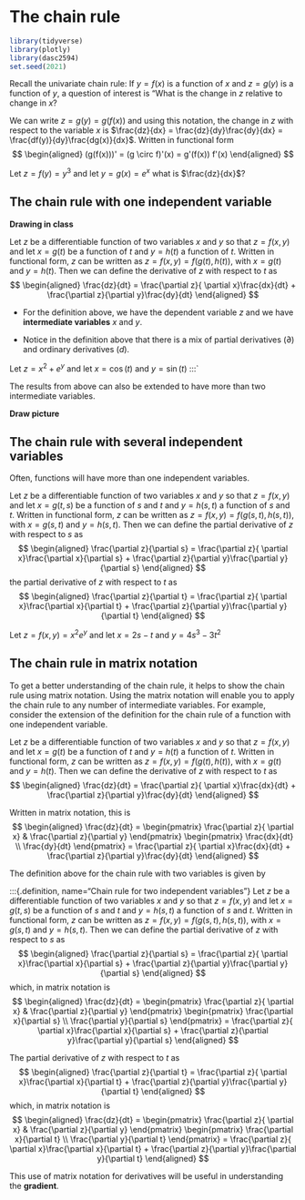 # The chain rule

```r
library(tidyverse)
library(plotly)
library(dasc2594)
set.seed(2021)
```

Recall the univariate chain rule: If $y = f(x)$ is a function of $x$ and $z = g(y)$ is a function of $y$, a question of interest is "What is the change in $z$ relative to change in $x$?

We can write $z = g(y) = g(f(x))$ and using this notation, the change in $z$ with respect to the variable $x$ is $\frac{dz}{dx} = \frac{dz}{dy}\frac{dy}{dx} = \frac{df(y)}{dy}\frac{dg(x)}{dx}$. Written in functional form
$$
\begin{aligned}
(g(f(x)))' = (g \circ f)'(x) = g'(f(x)) f'(x)
\end{aligned}
$$

:::{.example}
Let $z = f(y) = y^3$ and let $y = g(x) = e^{x}$ what is $\frac{dz}{dx}$?
:::

## The chain rule with one independent variable

**Drawing in class**

:::{.definition name="Chain rule for one independent variable"}
Let $z$ be a differentiable function of two variables $x$ and $y$ so that $z = f(x, y)$ and let $x=g(t)$ be a function of $t$ and $y=h(t)$ a function of $t$. Written in functional form, $z$ can be written as $z = f(x, y) = f(g(t), h(t))$, with $x=g(t)$ and $y=h(t)$. Then we can define the derivative of $z$ with respect to $t$ as 
$$
\begin{aligned}
\frac{dz}{dt} = \frac{\partial z}{ \partial x}\frac{dx}{dt} + \frac{\partial z}{\partial y}\frac{dy}{dt}
\end{aligned}
$$
    
* For the definition above, we have the dependent variable $z$ and we have **intermediate variables** $x$ and $y$. 

* Notice in the definition above that there is a mix of partial derivatives ($\partial$) and ordinary derivatives ($d$).

:::
<!-- Could be added to above definition -->
<!-- . Then $z = f(g(t), h(t))$ -->
<!-- \begin{aligned} -->
<!-- f(g(t), h(t)) = \frac{dz}{dx}\frac{dx}{dt} + \frac{dz}{dy}\frac{dy}{dt} -->
<!-- \end{aligned} -->

:::{.example}
Let $z = x^2 + e^y$ and let $x = \cos(t)$ and $y = \sin(t)$ 
:::`


The results from above can also be extended to have more than two intermediate variables. 

**Draw picture**

## The chain rule with several independent variables

Often, functions will have more than one independent variables. 

:::{.definition name="Chain rule for two independent variables"}
Let $z$ be a differentiable function of two variables $x$ and $y$ so that $z = f(x, y)$ and let $x=g(t, s)$ be a function of $s$ and $t$ and $y=h(s, t)$ a function of $s$ and $t$. Written in functional form, $z$ can be written as $z = f(x, y) = f(g(s, t), h(s, t))$, with $x=g(s, t)$ and $y=h(s, t)$. Then we can define the partial derivative of $z$ with respect to $s$ as 
$$
\begin{aligned}
\frac{\partial z}{\partial s} = \frac{\partial z}{ \partial x}\frac{\partial x}{\partial s} + \frac{\partial z}{\partial y}\frac{\partial y}{\partial s}
\end{aligned}
$$
the partial derivative of $z$ with respect to $t$ as 
$$
\begin{aligned}
\frac{\partial z}{\partial t} = \frac{\partial z}{ \partial x}\frac{\partial x}{\partial t} + \frac{\partial z}{\partial y}\frac{\partial y}{\partial t}
\end{aligned}
$$
:::


:::{.example}
Let $z = f(x, y) = x^2 e^y$ and let $x = 2s - t$ and $y = 4s^3-3t^2$
:::



<!-- ## Implicit differentiation -->

## The chain rule in matrix notation


To get a better understanding of the chain rule, it helps to show the chain rule using matrix notation. Using the matrix notation will enable you to apply the chain rule to any number of intermediate variables. For example, consider the extension of the definition for the chain rule of a function with one independent variable. 

:::{.definition name="Matrix chain rule for one independent variable"}
Let $z$ be a differentiable function of two variables $x$ and $y$ so that $z = f(x, y)$ and let $x=g(t)$ be a function of $t$ and $y=h(t)$ a function of $t$. Written in functional form, $z$ can be written as $z = f(x, y) = f(g(t), h(t))$, with $x=g(t)$ and $y=h(t)$. Then we can define the derivative of $z$ with respect to $t$ as 
$$
\begin{aligned}
\frac{dz}{dt} = \frac{\partial z}{ \partial x}\frac{dx}{dt} + \frac{\partial z}{\partial y}\frac{dy}{dt}
\end{aligned}
$$
    
Written in matrix notation, this is 
$$
\begin{aligned}
\frac{dz}{dt} = \begin{pmatrix} \frac{\partial z}{ \partial x} & \frac{\partial z}{\partial y} \end{pmatrix} \begin{pmatrix} \frac{dx}{dt} \\  \frac{dy}{dt} \end{pmatrix} = \frac{\partial z}{ \partial x}\frac{dx}{dt} + \frac{\partial z}{\partial y}\frac{dy}{dt}
\end{aligned}
$$
:::

The definition above for the chain rule with two variables is given by 

:::{.definition, name="Chain rule for two independent variables"}
Let $z$ be a differentiable function of two variables $x$ and $y$ so that $z = f(x, y)$ and let $x=g(t, s)$ be a function of $s$ and $t$ and $y=h(s, t)$ a function of $s$ and $t$. Written in functional form, $z$ can be written as $z = f(x, y) = f(g(s, t), h(s, t))$, with $x=g(s, t)$ and $y=h(s, t)$. Then we can define the partial derivative of $z$ with respect to $s$ as 
$$
\begin{aligned}
\frac{\partial z}{\partial s} = \frac{\partial z}{ \partial x}\frac{\partial x}{\partial s} + \frac{\partial z}{\partial y}\frac{\partial y}{\partial s}
\end{aligned}
$$
which, in matrix notation is
$$
\begin{aligned}
\frac{dz}{dt} = \begin{pmatrix} \frac{\partial z}{ \partial x} & \frac{\partial z}{\partial y} \end{pmatrix} \begin{pmatrix} \frac{\partial x}{\partial s} \\  \frac{\partial y}{\partial s} \end{pmatrix} = \frac{\partial z}{ \partial x}\frac{\partial x}{\partial s} + \frac{\partial z}{\partial y}\frac{\partial y}{\partial s}
\end{aligned}
$$
    
The partial derivative of $z$ with respect to $t$ as 
$$
\begin{aligned}
\frac{\partial z}{\partial t} = \frac{\partial z}{ \partial x}\frac{\partial x}{\partial t} + \frac{\partial z}{\partial y}\frac{\partial y}{\partial t}
\end{aligned}
$$
which, in matrix notation is
$$
\begin{aligned}
\frac{dz}{dt} = \begin{pmatrix} \frac{\partial z}{ \partial x} & \frac{\partial z}{\partial y} \end{pmatrix} \begin{pmatrix} \frac{\partial x}{\partial t} \\  \frac{\partial y}{\partial t} \end{pmatrix} = \frac{\partial z}{ \partial x}\frac{\partial x}{\partial t} + \frac{\partial z}{\partial y}\frac{\partial y}{\partial t}
\end{aligned}
$$
:::

This use of matrix notation for derivatives will be useful in understanding the **gradient**.